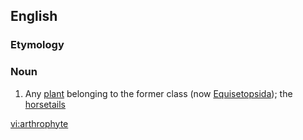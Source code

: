 ==English==

===Etymology===
{{confix|arthro|phyte|t1=joint|t2=plant|lang=en}}

===Noun===
{{en-noun}}

# {{context|biology|lang=en}} Any [[plant]] belonging to the former class ''{{taxlink|Arthrophyta|class|noshow=1}}'' (now [[Equisetopsida]]); the [[horsetail]]s

[[vi:arthrophyte]]
